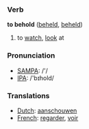 === Verb ===

'''to behold''' ([[beheld]], [[beheld]])

# to [[watch]], [[look]] at

=== Pronunciation ===
*[[w:SAMPA|SAMPA]]: /'/
*[[w:IPA|IPA]]: /'bɪhold/

=== Translations ===

*[[Dutch]]: [[aanschouwen]]
*[[French]]: [[regarder]], [[voir]]